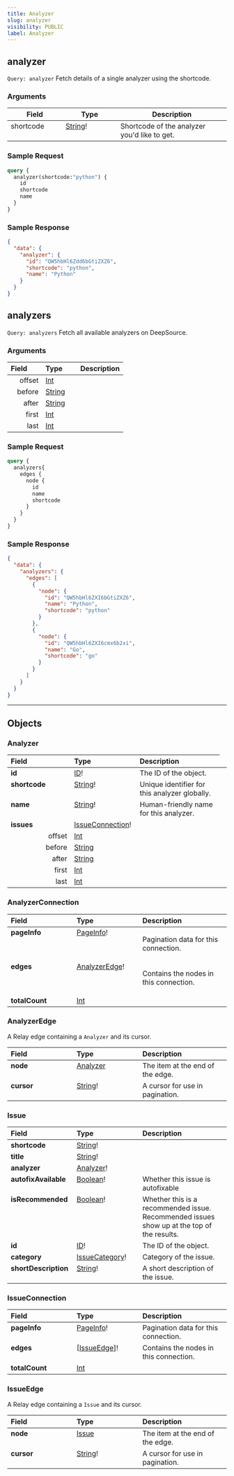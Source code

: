 ```yaml
---
title: Analyzer
slug: analyzer
visibility: PUBLIC
label: Analyzer
---
```

## analyzer

`Query: analyzer` Fetch details of a single analyzer using the shortcode.

### Arguments

<table>
  <thead>
    <tr>
      <th width="25%">Field</th>
      <th width="25%">Type</th>
      <th width="50%">Description</th>
    </tr>
  </thead>
  <tbody>
<tr>
<td align="left" valign="top">shortcode</td>
<td valign="top"><a href="https://deepsource-docs.readme.io/docs/apis-reference-scalars#string">String</a>!</td>
<td>Shortcode of the analyzer you'd like to get.</td>
</tr>
</tbody>
</table>

### Sample Request

```graphql
query {
  analyzer(shortcode:"python") {
    id
    shortcode
    name
  }
}
```

### Sample Response

```json
{
  "data": {
    "analyzer": {
      "id": "QW5hbHl6Zdd6bGtiZXZ6",
      "shortcode": "python",
      "name": "Python"
    }
  }
}
```

## analyzers

`Query: analyzers` Fetch all available analyzers on DeepSource.

### Arguments

<table>
  <thead>
    <tr>
      <th align="left" width="30%">Field</th>
      <th align="left" width="30%">Type</th>
      <th align="left" width="40%">Description</th>
    </tr>
  </thead>
  <tbody>
<tr>
<td align="right" valign="top">offset</td>
<td valign="top"><a href="https://deepsource-docs.readme.io/docs/apis-reference-scalars#int">Int</a></td>
</tr>
<tr>
<td align="right" valign="top">before</td>
<td valign="top"><a href="https://deepsource-docs.readme.io/docs/apis-reference-scalars#string">String</a></td>
<td></td>
</tr>
<tr>
<td align="right" valign="top">after</td>
<td valign="top"><a href="https://deepsource-docs.readme.io/docs/apis-reference-scalars#string">String</a></td>
<td></td>
</tr>
<tr>
<td align="right" valign="top">first</td>
<td valign="top"><a href="https://deepsource-docs.readme.io/docs/apis-reference-scalars#int">Int</a></td>
<td></td>
</tr>
<tr>
<td align="right" valign="top">last</td>
<td valign="top"><a href="https://deepsource-docs.readme.io/docs/apis-reference-scalars#int">Int</a></td>
<td></td>
</tr>
</tbody>
</table>

### Sample Request

```graphql
query {
  analyzers{
   	edges {
      node {
        id
        name
        shortcode
      }
    }
  }
}
```

### Sample Response

```json
{
  "data": {
    "analyzers": {
      "edges": [
        {
          "node": {
            "id": "QW5hbHl6ZXI6bGtiZXZ6",
            "name": "Python",
            "shortcode": "python"
          }
        },
        {
          "node": {
            "id": "QW5hbHl6ZXI6cmx6b2xi",
            "name": "Go",
            "shortcode": "go"
          }
        }
      ]
    }
  }
}
```

***

## Objects

### Analyzer

<table> 
<thead>
<tr>
<th align="left" width="30%">Field</th>
<th align="left" width="30%">Type</th>
<th align="left" width="40%">Description</th>
</tr>
</thead>
<tbody>
<tr>
<td valign="top"><strong>id</strong></td>
<td valign="top"><a href="https://deepsource-docs.readme.io/docs/apis-reference-scalars#id">ID</a>!</td>
<td>The ID of the object.</td>
<td>
<tr>
<td valign="top"><strong>shortcode</strong></td>
<td valign="top"><a href="https://deepsource-docs.readme.io/docs/apis-reference-scalars#string">String</a>!</td>
<td>Unique identifier for this analyzer globally.</td>
</tr>
<tr>
<td valign="top"><strong>name</strong></td>
<td valign="top"><a href="https://deepsource-docs.readme.io/docs/apis-reference-scalars#string">String</a>!</td>
<td>Human-friendly name for this analyzer.</td>
</tr>
<tr>
<td valign="top"><strong>issues</strong></td>
<td valign="top"><a href="https://deepsource-docs.readme.io/docs/apis-analyzer#issueconnection">IssueConnection</a>!</td>
<td></td>
</tr>
<tr>
<td align="right" valign="top">offset</td>
<td valign="top"><a href="https://deepsource-docs.readme.io/docs/apis-reference-scalars#int">Int</a></td>
<td></td>
</tr>
<tr>
<td align="right" valign="top">before</td>
<td valign="top"><a href="https://deepsource-docs.readme.io/docs/apis-reference-scalars#string">String</a></td>
<td></td>
</tr>
<tr>
<td align="right" valign="top">after</td>
<td valign="top"><a href="https://deepsource-docs.readme.io/docs/apis-reference-scalars#string">String</a></td>
<td></td>
</tr>
<tr>
<td align="right" valign="top">first</td>
<td valign="top"><a href="https://deepsource-docs.readme.io/docs/apis-reference-scalars#int">Int</a></td>
<td></td>
</tr>
<tr>
<td align="right" valign="top">last</td>
<td valign="top"><a href="https://deepsource-docs.readme.io/docs/apis-reference-scalars#int">Int</a></td>
<td></td>
</tr>
</td>
</tr>
</tbody>
</table>

### AnalyzerConnection

<table>
<thead>
<tr>
<th align="left" width="30%">Field</th>
<th align="left" width="30%">Type</th>
<th align="left" width="40%">Description</th>
</tr>
</thead>
<tbody>
<tr>
<td valign="top"><strong>pageInfo</strong></td>
<td valign="top"><a href="https://deepsource-docs.readme.io/docs/apis-reference-pagination#pageinfo">PageInfo</a>!</td>
<td>

Pagination data for this connection.

</td>
</tr>
<tr>
<td valign="top"><strong>edges</strong></td>
<td valign="top"><a href="https://deepsource-docs.readme.io/docs/apis-analyzer#analyzeredge">AnalyzerEdge</a>!</td>
<td>

Contains the nodes in this connection.

</td>
</tr>
<tr>
<td valign="top"><strong>totalCount</strong></td>
<td valign="top"><a href="https://deepsource-docs.readme.io/docs/apis-reference-scalars#int">Int</a></td>
<td></td>
</tr>
</tbody>
</table>

### AnalyzerEdge

A Relay edge containing a `Analyzer` and its cursor.

<table>
<thead>
<tr>
<th align="left" width="30%">Field</th>
<th align="left" width="30%">Type</th>
<th align="left" width="40%">Description</th>
</tr>
</thead>
<tbody>
<tr>
<td valign="top"><strong>node</strong></td>
<td valign="top"><a href="https://deepsource-docs.readme.io/docs/apis-analyzer#analyzer">Analyzer</a></td>
<td>The item at the end of the edge.</td>
</tr>
<tr>
<td valign="top"><strong>cursor</strong></td>
<td valign="top"><a href="https://deepsource-docs.readme.io/docs/apis-reference-scalars#string">String</a>!</td>
<td>A cursor for use in pagination.</td>
</tr>
</tbody>
</table>

### Issue

<table>
<thead>
<tr>
<th align="left" width="30%">Field</th>
<th align="left" width="30%">Type</th>
<th align="left" width="40%">Description</th>
</tr>
</thead>
<tbody>
<tr>
<td valign="top"><strong>shortcode</strong></td>
<td valign="top"><a href="https://deepsource-docs.readme.io/docs/apis-reference-scalars#string">String</a>!</td>
<td></td>
</tr>
<tr>
<td valign="top"><strong>title</strong></td>
<td valign="top"><a href="https://deepsource-docs.readme.io/docs/apis-reference-scalars#string">String</a>!</td>
<td></td>
</tr>
<tr>
<td valign="top"><strong>analyzer</strong></td>
<td valign="top"><a href="https://deepsource-docs.readme.io/docs/apis-analyzer#analyzer">Analyzer</a>!</td>
<td></td>
</tr>
<tr>
<td valign="top"><strong>autofixAvailable</strong></td>
<td valign="top"><a href="https://deepsource-docs.readme.io/docs/apis-reference-scalars#boolean">Boolean</a>!</td>
<td>Whether this issue is autofixable</td>
</tr>
<tr>
<td valign="top"><strong>isRecommended</strong></td>
<td valign="top"><a href="https://deepsource-docs.readme.io/docs/apis-reference-scalars#boolean">Boolean</a>!</td>
<td>Whether this is a recommended issue. Recommended issues show up at the top of the results.</td>
</tr>
<tr>
<td valign="top"><strong>id</strong></td>
<td valign="top"><a href="https://deepsource-docs.readme.io/docs/apis-reference-scalars#id">ID</a>!</td>
<td>The ID of the object.</td>
</tr>
<tr>
<td valign="top"><strong>category</strong></td>
<td valign="top"><a href="https://deepsource-docs.readme.io/docs/apis-reference-enums#issuecategory">IssueCategory</a>!</td>
<td>Category of the issue.</td>
</tr>
<tr>
<td valign="top"><strong>shortDescription</strong></td>
<td valign="top"><a href="https://deepsource-docs.readme.io/docs/apis-reference-scalars#string">String</a>!</td>
<td>A short description of the issue.</td>
</tr>
</tbody>
</table>

### IssueConnection

<table>
<thead>
<tr>
<th align="left" width="30%">Field</th>
<th align="left" width="30%">Type</th>
<th align="left" width="40%">Description</th>
</tr>
</thead>
<tbody>
<tr>
<td valign="top"><strong>pageInfo</strong></td>
<td valign="top"><a href="https://deepsource-docs.readme.io/docs/apis-reference-pagination#pageinfo">PageInfo</a>!</td>
<td>Pagination data for this connection.</td>
</tr>
<tr>
<td valign="top"><strong>edges</strong></td>
<td valign="top">[<a href="https://deepsource-docs.readme.io/docs/apis-analyzer#issueedge">IssueEdge</a>]!</td>
<td>Contains the nodes in this connection.</td>
</tr>
<tr>
<td valign="top"><strong>totalCount</strong></td>
<td valign="top"><a href="https://deepsource-docs.readme.io/docs/apis-reference-scalars#int">Int</a></td>
<td></td>
</tr>
</tbody>
</table>

### IssueEdge

A Relay edge containing a `Issue` and its cursor.

<table>
<thead>
<tr>
<th align="left" width="30%">Field</th>
<th align="left" width="30%">Type</th>
<th align="left" width="40%">Description</th>
</tr>
</thead>
<tbody>
<tr>
<td valign="top"><strong>node</strong></td>
<td valign="top"><a href="https://deepsource-docs.readme.io/docs/apis-analyzer#issue">Issue</a></td>
<td>The item at the end of the edge.</td>
</tr>
<tr>
<td valign="top"><strong>cursor</strong></td>
<td valign="top"><a href="https://deepsource-docs.readme.io/docs/apis-reference-scalars#string">String</a>!</td>
<td>A cursor for use in pagination.</td>
</tr>
</tbody>
</table>
